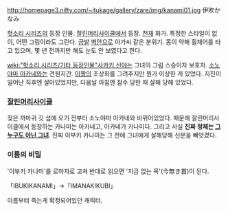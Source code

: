 http://homepage3.nifty.com/~itukage/gallery/zare/img/kanami01.jpg
伊吹かなみ

[[헛소리 시리즈]]의 등장 인물. [[잘린머리사이클]]에서 등장. [[천재]] 화가. 특정한 스타일이 없이, 어떤 그림이라도 그린다. [[금발]] [[벽안]]으로 아가씨 같은 분위기. 몸이 약해 휠체어를 타고 있으며, 몇 년 전까지만 해도 눈도 안 보였다고 한다.

[[wiki:"헛소리 시리즈/기타 등장인물"사카키 신야]]는 그녀의 그림 스승이자 보호자. [[소노야마 아카네]]와는 견원지간. [[이짱]]의 초상화를 그려주지만 뭔가 이상한 게 있었다. 지진이 일어난 직후엔 살아있었지만, 다음날 아침엔 참수 당한 채 살해 당해 있었다.

=== [[잘린머리사이클]] ===
젖은 까마귀 깃 섬에 오기 전부터 소노야마 아카네와 바뀌어있었다. 때문에 잘린머리사이클에서 등장하는 카나미는 아카네고, 아카네가 카나미다. 그리고 사실 '''진짜 정체는 [[그 누구도 아닌 그녀]]'''. 진짜 이부키 카나미는 그 전에 그녀에게 살해당해 신분을 빼앗겼다.

=== 이름의 비밀 ===
'이부키 카나미'를 로마자로 고쳐 반대로 읽으면 '지금 없는 목'(今無き首)이 된다.

「IBUKIKANAMI」→「IMANAKIKUBI」

이름부터 죽는게 확정되어있던 캐릭터.
